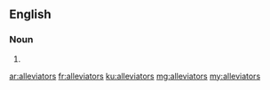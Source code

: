 ==English==

===Noun===
{{head|en|plural}}

# {{plural of|alleviator|lang=en|nocat=1}}

[[ar:alleviators]]
[[fr:alleviators]]
[[ku:alleviators]]
[[mg:alleviators]]
[[my:alleviators]]